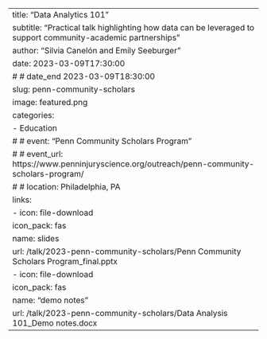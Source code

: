 ---
title: "Data Analytics 101"
subtitle: "Practical talk highlighting how data can be leveraged to support community-academic partnerships"
author: "Silvia Canelón and Emily Seeburger"
date: 2023-03-09T17:30:00
# # date_end 2023-03-09T18:30:00
slug: penn-community-scholars
image: featured.png
categories:
  - Education
# # event: "Penn Community Scholars Program"
# # event_url: https://www.penninjuryscience.org/outreach/penn-community-scholars-program/
# # location: Philadelphia, PA
links:
- icon: file-download
  icon_pack: fas
  name: slides
  url: /talk/2023-penn-community-scholars/Penn Community Scholars Program_final.pptx
- icon: file-download
  icon_pack: fas
  name: "demo notes"
  url: /talk/2023-penn-community-scholars/Data Analysis 101_Demo notes.docx
---